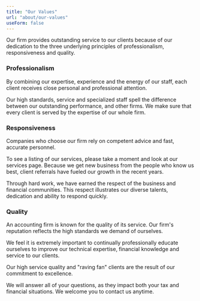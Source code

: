 ```yaml
---
title: "Our Values"
url: "about/our-values"
useForm: false
---
```


Our firm provides outstanding service to our clients because of our dedication to the three underlying principles of professionalism, responsiveness and quality.

### Professionalism

By combining our expertise, experience and the energy of our staff, each client receives close personal and professional attention.

Our high standards, service and specialized staff spell the difference between our outstanding performance, and other firms. We make sure that every client is served by the expertise of our whole firm.

### Responsiveness

Companies who choose our firm rely on competent advice and fast, accurate personnel.

To see a listing of our services, please take a moment and look at our services page. Because we get new business from the people who know us best, client referrals have fueled our growth in the recent years.

Through hard work, we have earned the respect of the business and financial communities. This respect illustrates our diverse talents, dedication and ability to respond quickly.

### Quality

An accounting firm is known for the quality of its service. Our firm's reputation reflects the high standards we demand of ourselves.

We feel it is extremely important to continually professionally educate ourselves to improve our technical expertise, financial knowledge and service to our clients.

Our high service quality and "raving fan" clients are the result of our commitment to excellence.

We will answer all of your questions, as they impact both your tax and financial situations. We welcome you to contact us anytime.
